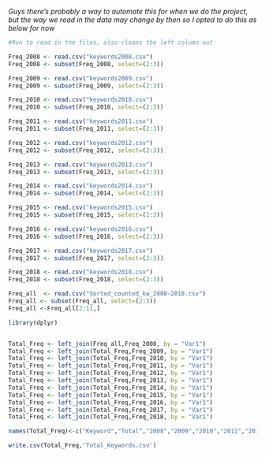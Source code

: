 *Guys there's probably a way to automate this for when we do the project, but the way we read in the data may change by then so I opted to do this as below for now*

```r
#Run to read in the files, also cleans the left column out

Freq_2008 <- read.csv("keywords2008.csv")
Freq_2008 <- subset(Freq_2008, select=(2:3))

Freq_2009 <- read.csv("keywords2009.csv")
Freq_2009 <- subset(Freq_2009, select=(2:3))

Freq_2010 <- read.csv("keywords2010.csv")
Freq_2010 <- subset(Freq_2010, select=(2:3))

Freq_2011 <- read.csv("keywords2011.csv")
Freq_2011 <- subset(Freq_2011, select=(2:3))

Freq_2012 <- read.csv("keywords2012.csv")
Freq_2012 <- subset(Freq_2012, select=(2:3))

Freq_2013 <- read.csv("keywords2013.csv")
Freq_2013 <- subset(Freq_2013, select=(2:3))

Freq_2014 <- read.csv("keywords2014.csv")
Freq_2014 <- subset(Freq_2014, select=(2:3))

Freq_2015 <- read.csv("keywords2015.csv")
Freq_2015 <- subset(Freq_2015, select=(2:3))

Freq_2016 <- read.csv("keywords2016.csv")
Freq_2016 <- subset(Freq_2016, select=(2:3))

Freq_2017 <- read.csv("keywords2017.csv")
Freq_2017 <- subset(Freq_2017, select=(2:3))

Freq_2018 <- read.csv("keywords2018.csv")
Freq_2018 <- subset(Freq_2018, select=(2:3))

Freq_all  <- read.csv("Sorted_counted_kw_2008-2018.csv")
Freq_all <- subset(Freq_all, select=(2:3))
Freq_all <-Freq_all[2:11,]
```

```r
library(dplyr)


Total_Freq <- left_join(Freq_all,Freq_2008, by = "Var1")
Total_Freq <- left_join(Total_Freq,Freq_2009, by = "Var1")
Total_Freq <- left_join(Total_Freq,Freq_2010, by = "Var1")
Total_Freq <- left_join(Total_Freq,Freq_2011, by = "Var1")
Total_Freq <- left_join(Total_Freq,Freq_2012, by = "Var1")
Total_Freq <- left_join(Total_Freq,Freq_2013, by = "Var1")
Total_Freq <- left_join(Total_Freq,Freq_2014, by = "Var1")
Total_Freq <- left_join(Total_Freq,Freq_2015, by = "Var1")
Total_Freq <- left_join(Total_Freq,Freq_2016, by = "Var1")
Total_Freq <- left_join(Total_Freq,Freq_2017, by = "Var1")
Total_Freq <- left_join(Total_Freq,Freq_2018, by = "Var1")

names(Total_Freq)<-c("Keyword","Total","2008","2009","2010","2011","2012","2013","2014","2015","2016","2017","2018")

write.csv(Total_Freq,'Total_Keywords.csv')
```


